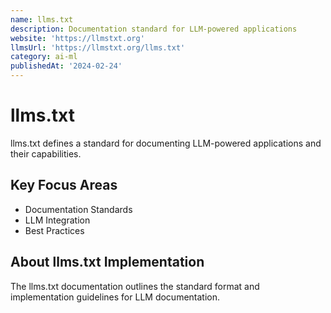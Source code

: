 ```yaml
---
name: llms.txt
description: Documentation standard for LLM-powered applications
website: 'https://llmstxt.org'
llmsUrl: 'https://llmstxt.org/llms.txt'
category: ai-ml
publishedAt: '2024-02-24'
---
```


# llms.txt

llms.txt defines a standard for documenting LLM-powered applications and their capabilities.

## Key Focus Areas

- Documentation Standards
- LLM Integration
- Best Practices

## About llms.txt Implementation

The llms.txt documentation outlines the standard format and implementation guidelines for LLM documentation.
